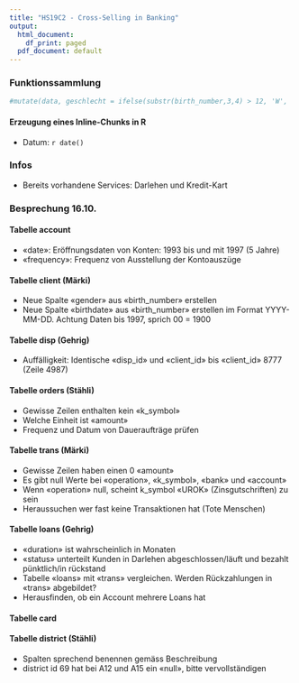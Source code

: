 ```yaml
---
title: "HS19C2 - Cross-Selling in Banking"
output:
  html_document:
    df_print: paged
  pdf_document: default
---
```


### Funktionssammlung

```r
#mutate(data, geschlecht = ifelse(substr(birth_number,3,4) > 12, 'W', 'M'))
```

#### Erzeugung eines Inline-Chunks in R
- Datum: `r date()`

### Infos
- Bereits vorhandene Services: Darlehen und Kredit-Kart

### Besprechung 16.10.

#### Tabelle account
- «date»: Eröffnungsdaten von Konten: 1993 bis und mit 1997 (5 Jahre)
- «frequency»: Frequenz von Ausstellung der Kontoauszüge

#### Tabelle client (Märki)
- Neue Spalte «gender» aus «birth_number» erstellen
- Neue Spalte «birthdate» aus «birth_number» erstellen im Format YYYY-MM-DD. Achtung Daten bis 1997, sprich 00 = 1900

#### Tabelle disp (Gehrig)
- Auffälligkeit: Identische «disp_id» und «client_id» bis «client_id» 8777 (Zeile 4987)

#### Tabelle orders (Stähli)
- Gewisse Zeilen enthalten kein «k_symbol»
- Welche Einheit ist «amount»
- Frequenz und Datum von Daueraufträge prüfen 

#### Tabelle trans (Märki)
- Gewisse Zeilen haben einen 0 «amount»
- Es gibt null Werte bei «operation», «k_symbol», «bank» und «account»
- Wenn «operation» null, scheint k_symbol «UROK» (Zinsgutschriften) zu sein
- Heraussuchen wer fast keine Transaktionen hat (Tote Menschen)

#### Tabelle loans (Gehrig)
- «duration» ist wahrscheinlich in Monaten
- «status» unterteilt Kunden in Darlehen abgeschlossen/läuft und bezahlt pünktlich/in rückstand
- Tabelle «loans» mit «trans» vergleichen. Werden Rückzahlungen in «trans» abgebildet?
- Herausfinden, ob ein Account mehrere Loans hat

#### Tabelle card

#### Tabelle district (Stähli)
- Spalten sprechend benennen gemäss Beschreibung
- district id 69 hat bei A12 und A15 ein «null», bitte vervollständigen


